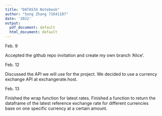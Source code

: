 ```yaml
---
title: "DATA534 Notebook"
author: "Song Zhang 71641187"
date: '2022'
output:
  pdf_document: default
  html_document: default
---
```


Feb. 9 

Accepted the github repo invitation and create my own branch 'Alice'.

Feb. 12 

Discussed the API we will use for the project. We decided to use a currency exchange API at exchangerate.host.

Feb. 13 

Finished the wrap function for latest rates. Finished a function to return the dataframe of the latest reference exchange rate for different currencies base on one specific currency at a certain amount. 